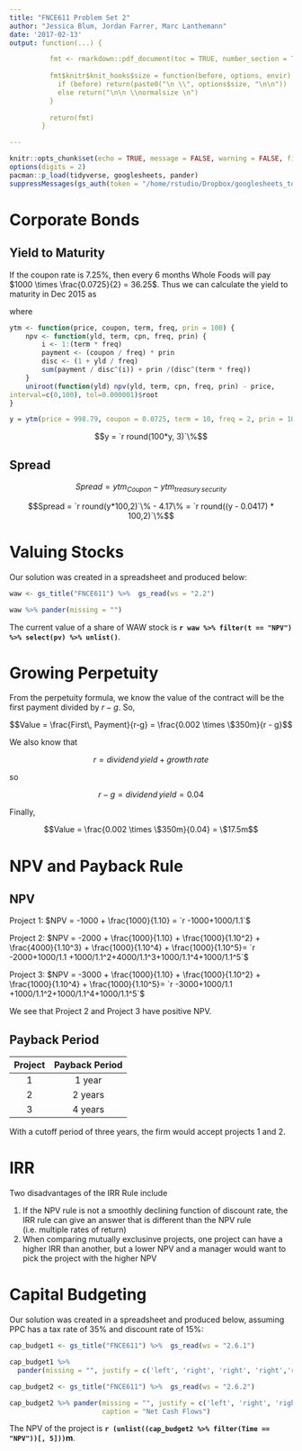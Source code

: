 ```yaml
---
title: "FNCE611 Problem Set 2"
author: "Jessica Blum, Jordan Farrer, Marc Lanthemann"
date: '2017-02-13'
output: function(...) {

          fmt <- rmarkdown::pdf_document(toc = TRUE, number_section = TRUE, df_print = 'kable',...)
        
          fmt$knitr$knit_hooks$size = function(before, options, envir) {
            if (before) return(paste0("\n \\", options$size, "\n\n"))
            else return("\n\n \\normalsize \n")
          }
        
          return(fmt)
        }

---
```


```r
knitr::opts_chunk$set(echo = TRUE, message = FALSE, warning = FALSE, fig.align = 'center', size = 'small')
options(digits = 2)
pacman::p_load(tidyverse, googlesheets, pander)
suppressMessages(gs_auth(token = "/home/rstudio/Dropbox/googlesheets_token.rds", verbose = FALSE))
```

# Corporate Bonds

## Yield to Maturity

If the coupon rate is 7.25%, then every 6 months Whole Foods will pay $1000 \times \frac{0.0725}{2} = 36.25$. Thus we can calculate the yield to maturity in Dec 2015 as

\begin{equation}
\ PV = \frac{coupon}{(1+\frac{y}{2})^1} + \frac{coupon}{(1+\frac{y}{2})^2} + \dotsm + \frac{FV + coupon}{(1+\frac{y}{2})^{20}}
\end{equation}

\begin{equation}
\ 998.79 = \frac{36.25}{(1+\frac{y}{2})^1} + \frac{36.25}{(1+\frac{y}{2})^2} + \dotsm + \frac{1000 + 36.25}{(1+\frac{y}{2})^{20}}
\end{equation}

where

```r
ytm <- function(price, coupon, term, freq, prin = 100) {
    npv <- function(yld, term, cpn, freq, prin) {
        i <- 1:(term * freq)
        payment <- (coupon / freq) * prin
        disc <- (1 + yld / freq)
        sum(payment / disc^(i)) + prin /(disc^(term * freq))
    }
    uniroot(function(yld) npv(yld, term, cpn, freq, prin) - price,
interval=c(0,100), tol=0.000001)$root
}

y = ytm(price = 998.79, coupon = 0.0725, term = 10, freq = 2, prin = 1000)
```



$$y = `r round(100*y, 3)`\%$$

## Spread

$$Spread = ytm_{Coupon} - ytm_{treasury\, security}$$

$$Spread = `r round(y*100,2)`\% - 4.17\% = `r round((y - 0.0417) * 100,2)`\%$$

# Valuing Stocks

Our solution was created in a spreadsheet and produced below:

```r
waw <- gs_title("FNCE611") %>%  gs_read(ws = "2.2")

waw %>% pander(missing = "")
```

The current value of a share of WAW stock is **`r waw %>% filter(t == "NPV") %>% select(pv) %>% unlist()`**.

# Growing Perpetuity

From the perpetuity formula, we know the value of the contract will be the first payment divided by $r-g$. So, 

$$Value = \frac{First\, Payment}{r-g} = \frac{0.002 \times \$350m}{r - g}$$

We also know that 

$$r = dividend\,yield + growth\,rate$$

so 

$$r-g = dividend\,yield = 0.04$$

Finally,

$$Value = \frac{0.002 \times \$350m}{0.04} = \$17.5m$$


# NPV and Payback Rule

## NPV

Project 1: $NPV = -1000 + \frac{1000}{1.10} = `r -1000+1000/1.1`$

Project 2: $NPV = -2000 + \frac{1000}{1.10} + \frac{1000}{1.10^2} + \frac{4000}{1.10^3} + \frac{1000}{1.10^4} + \frac{1000}{1.10^5}= `r -2000+1000/1.1 +1000/1.1^2+4000/1.1^3+1000/1.1^4+1000/1.1^5`$

Project 3: $NPV = -3000 + \frac{1000}{1.10} + \frac{1000}{1.10^2} + \frac{1000}{1.10^4} + \frac{1000}{1.10^5}= `r -3000+1000/1.1 +1000/1.1^2+1000/1.1^4+1000/1.1^5`$

We see that Project 2 and Project 3 have positive NPV.

## Payback Period

|Project|Payback Period|
|:---:|:---:|
|1|1 year|
|2|2 years|
|3|4 years|

With a cutoff period of three years, the firm would accept projects 1 and 2.

# IRR

Two disadvantages of the IRR Rule include

1. If the NPV rule is not a smoothly declining function of discount rate, the IRR rule can give an answer that is different than the NPV rule (i.e. multiple rates of return)
2. When comparing mutually exclusinve projects, one project can have a higher IRR than another, but a lower NPV and a manager would want to pick the project with the higher NPV

# Capital Budgeting

Our solution was created in a spreadsheet and produced below, assuming PPC has a tax rate of 35% and discount rate of 15%:

```r
cap_budget1 <- gs_title("FNCE611") %>%  gs_read(ws = "2.6.1")

cap_budget1 %>% 
  pander(missing = "", justify = c('left', 'right', 'right', 'right','right'))
```

```r
cap_budget2 <- gs_title("FNCE611") %>%  gs_read(ws = "2.6.2")

cap_budget2 %>% pander(missing = "", justify = c('left', 'right', 'right', 'right','right'),
                       caption = "Net Cash Flows")
```

The NPV of the project is **`r (unlist((cap_budget2 %>% filter(Time == "NPV"))[, 5]))`m**.
